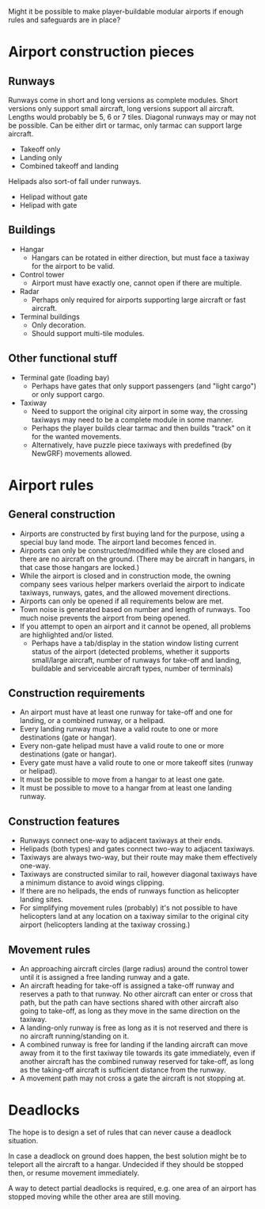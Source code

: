 Might it be possible to make player-buildable modular airports if enough rules and safeguards are in place?

= Airport construction pieces =

== Runways ==

Runways come in short and long versions as complete modules. Short versions only support small aircraft, long versions support all aircraft. Lengths would probably be 5, 6 or 7 tiles. Diagonal runways may or may not be possible. Can be either dirt or tarmac, only tarmac can support large aircraft.

* Takeoff only
* Landing only
* Combined takeoff and landing

Helipads also sort-of fall under runways.

* Helipad without gate
* Helipad with gate

== Buildings ==

* Hangar
** Hangars can be rotated in either direction, but must face a taxiway for the airport to be valid.
* Control tower
** Airport must have exactly one, cannot open if there are multiple.
* Radar
** Perhaps only required for airports supporting large aircraft or fast aircraft.
* Terminal buildings
** Only decoration.
** Should support multi-tile modules.

== Other functional stuff ==

* Terminal gate (loading bay)
** Perhaps have gates that only support passengers (and "light cargo") or only support cargo.
* Taxiway
** Need to support the original city airport in some way, the crossing taxiways may need to be a complete module in some manner.
** Perhaps the player builds clear tarmac and then builds "track" on it for the wanted movements.
** Alternatively, have puzzle piece taxiways with predefined (by NewGRF) movements allowed.

= Airport rules =

== General construction ==

* Airports are constructed by first buying land for the purpose, using a special buy land mode. The airport land becomes fenced in.
* Airports can only be constructed/modified while they are closed and there are no aircraft on the ground. (There may be aircraft in hangars, in that case those hangars are locked.)
* While the airport is closed and in construction mode, the owning company sees various helper markers overlaid the airport to indicate taxiways, runways, gates, and the allowed movement directions.
* Airports can only be opened if all requirements below are met.
* Town noise is generated based on number and length of runways. Too much noise prevents the airport from being opened.
* If you attempt to open an airport and it cannot be opened, all problems are highlighted and/or listed.
** Perhaps have a tab/display in the station window listing current status of the airport (detected problems, whether it supports small/large aircraft, number of runways for take-off and landing, buildable and serviceable aircraft types, number of terminals)

== Construction requirements ==

* An airport must have at least one runway for take-off and one for landing, or a combined runway, or a helipad.
* Every landing runway must have a valid route to one or more destinations (gate or hangar).
* Every non-gate helipad must have a valid route to one or more destinations (gate or hangar).
* Every gate must have a valid route to one or more takeoff sites (runway or helipad).
* It must be possible to move from a hangar to at least one gate.
* It must be possible to move to a hangar from at least one landing runway.

== Construction features ==

* Runways connect one-way to adjacent taxiways at their ends.
* Helipads (both types) and gates connect two-way to adjacent taxiways.
* Taxiways are always two-way, but their route may make them effectively one-way.
* Taxiways are constructed similar to rail, however diagonal taxiways have a minimum distance to avoid wings clipping.
* If there are no helipads, the ends of runways function as helicopter landing sites.
* For simplifying movement rules (probably) it's not possible to have helicopters land at any location on a taxiway similar to the original city airport (helicopters landing at the taxiway crossing.)

== Movement rules ==

* An approaching aircraft circles (large radius) around the control tower until it is assigned a free landing runway and a gate.
* An aircraft heading for take-off is assigned a take-off runway and reserves a path to that runway. No other aircraft can enter or cross that path, but the path can have sections shared with other aircraft also going to take-off, as long as they move in the same direction on the taxiway.
* A landing-only runway is free as long as it is not reserved and there is no aircraft running/standing on it.
* A combined runway is free for landing if the landing aircraft can move away from it to the first taxiway tile towards its gate immediately, even if another aircraft has the combined runway reserved for take-off, as long as the taking-off aircraft is sufficient distance from the runway.
* A movement path may not cross a gate the aircraft is not stopping at.

= Deadlocks =
The hope is to design a set of rules that can never cause a deadlock situation.

In case a deadlock on ground does happen, the best solution might be to teleport all the aircraft to a hangar. Undecided if they should be stopped then, or resume movement immediately.

A way to detect partial deadlocks is required, e.g. one area of an airport has stopped moving while the other area are still moving.